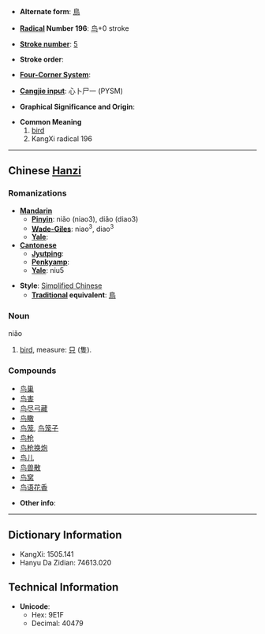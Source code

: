 * '''Alternate form''': [[鳥]]

* '''[[Wiktionary:Chinese radical index| Radical]] Number 196''': [[Wiktionary:Chinese radical index 鸟|鸟]]+0 stroke

* '''[[Wiktionary:Chinese total strokes index|Stroke number]]''': [[Wiktionary:Chinese total strokes index 5|5]]

* '''Stroke order''': 

* '''[[Wiktionary:Chinese four corner index|Four-Corner System]]''': 

* '''[[Wiktionary:Chinese Cangjie index|Cangjie input]]''': 心卜尸一 (PYSM)

* '''Graphical Significance and Origin''': 

* '''Common Meaning'''
*# [[bird]]
*# KangXi radical 196

----

== Chinese [[Hanzi]] ==

===Romanizations===
* '''[[Mandarin]]'''
** '''[[Pinyin]]''': niǎo (niao3), diǎo (diao3)
** '''[[Wade-Giles]]''': niao<sup>3</sup>, diao<sup>3</sup>
** '''[[Yale]]''': 
* '''[[Cantonese]]'''
** '''[[Jyutping]]''':
** '''[[Penkyamp]]''': 
** '''[[Yale]]''': niu5

* '''Style''': [[Simplified Chinese]] 
** '''[[Traditional Chinese|Traditional]] equivalent''': [[鳥]]

===Noun===
niǎo

# [[bird]], measure: [[只]] (隻).

===Compounds===
*[[鸟巢]]
*[[鸟害]]
*[[鸟尽弓藏]]
*[[鸟瞰]]
*[[鸟笼]], [[鸟笼子]]
*[[鸟枪]]
*[[鸟枪换炮]]
*[[鸟儿]]
*[[鸟兽散]]
*[[鸟窝]]
*[[鸟语花香]]

* '''Other info''': 

----

== Dictionary Information ==

* KangXi: 1505.141
* Hanyu Da Zidian: 74613.020

== Technical Information ==

* '''Unicode''':
** Hex: 9E1F
** Decimal: 40479